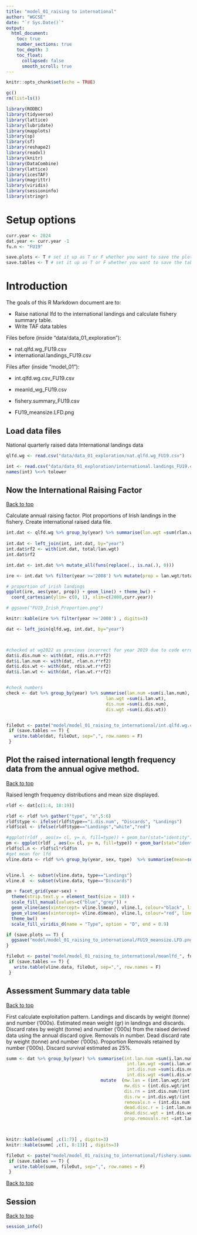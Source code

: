 ```yaml
---
title: "model_01_raising to international"
author: "WGCSE"
date: "`r Sys.Date()`"
output:
  html_document:
    toc: true
    number_sections: true
    toc_depth: 3
    toc_float:
      collapsed: false
      smooth_scroll: true
---
```


```r
knitr::opts_chunk$set(echo = TRUE)
```


```r
gc()
rm(list=ls())

library(RODBC)
library(tidyverse)
library(lattice)
library(lubridate)
library(mapplots)
library(sp)
library(sf)
library(reshape2)
library(readxl)
library(knitr)
library(DataCombine)
library(lattice)
library(icesTAF)
library(magrittr)
library(viridis)
library(sessioninfo)
library(stringr)
```

# Setup options

```r
curr.year <- 2024
dat.year <- curr.year -1
fu.n <- "FU19"

save.plots <- T # set it up as T or F whether you want to save the plots when running all the chunks or kniting the document
save.tables <- T # set it up as T or F whether you want to save the tables "propmature"" and the "L50" into .txt files when running all the chunks or knitting the document
```

# Introduction

The goals of this R Markdown document are to:

* Raise national lfd to the international landings and calculate fishery summary table.
* Write TAF data tables

Files before (inside "data/data_01_exploration"):


* nat.qlfd.wg_FU19.csv
* international.landings_FU19.csv


Files after (inside "model_01"):

* int.qlfd.wg.csv_FU19.csv
* meanld_wg_FU19.csv
* fishery.summary_FU19.csv

* FU19_meansize.LFD.png




## Load data files 
National quarterly raised data
International landings data
```r

qlfd.wg <- read.csv("data/data_01_exploration/nat.qlfd.wg_FU19.csv")

int <- read.csv("data/data_01_exploration/international.landings_FU19.csv")
names(int) %<>% tolower

```


## Now the International Raising Factor
<a href="#top">Back to top</a>

Calculate annual raising factor.
Plot proportions of Irish landings in the fishery.
Create international raised data file.

```r
int.dat <- qlfd.wg %>% group_by(year) %>% summarise(lan.wgt =sum(rlan.wt.r), dis.wgt =sum(rdis.wt.r))
                                           
int.dat <- left_join(int, int.dat, by="year")
int.dat$rf2 <- with(int.dat, total/lan.wgt)   
int.dat$rf2

int.dat <- int.dat %>% mutate_all(funs(replace(., is.na(.), 0)))                

ire <- int.dat %>% filter(year >='2008') %>% mutate(prop = lan.wgt/total)

# proportion of irish landings
ggplot(ire, aes(year, prop)) + geom_line() + theme_bw() +
  coord_cartesian(ylim= c(0, 1), xlim=c(2008,curr.year))

# ggsave("FU19_Irish_Proportion.png")

knitr::kable(ire %>% filter(year >='2008') , digits=3)

dat <- left_join(qlfd.wg, int.dat, by="year")



#checked at wg2022 as previous incorrect for year 2019 due to code error.
dat$i.dis.num <- with(dat, rdis.n.r*rf2)
dat$i.lan.num <- with(dat, rlan.n.r*rf2)
dat$i.dis.wt <- with(dat, rdis.wt.r*rf2)
dat$i.lan.wt <- with(dat, rlan.wt.r*rf2)


#check numbers
check <- dat %>% group_by(year) %>% summarise(lan.num =sum(i.lan.num), 
                                      lan.wgt =sum(i.lan.wt),
                                      dis.num =sum(i.dis.num),
                                      dis.wgt =sum(i.dis.wt))


fileOut <- paste("model/model_01_raising_to_international/int.qlfd.wg.csv_", fu.n, ".csv", sep = "")
 if (save.tables == T) {
   write.table(dat, fileOut, sep=",", row.names = F)
 }
```

## Plot the raised international length frequency data from the annual ogive method.
<a href="#top">Back to top</a>

Raised length frequency distributions and mean size displayed.
```r


rldf <- dat[c(1:4, 18:19)]

rldf <- rldf %>% gather("type", "n",5:6)
rldf$type <- ifelse(rldf$type=="i.dis.num", "Discards", "Landings")
rldf$col <- ifelse(rldf$type=="Landings","white","red")

#ggplot(rldf , aes(x= cl, y= n, fill=type)) + geom_bar(stat="identity") + facet_grid(year~q)
pm <- ggplot(rldf , aes(x= cl, y= n, fill=type)) + geom_bar(stat="identity") 
rldf$cl.n <- rldf$cl*rldf$n
#get mean for lfd
vline.data <- rldf %>% group_by(year, sex, type)  %>% summarise(mean=sum(cl.n)/sum(n))


vline.l  <- subset(vline.data, type=="Landings")
vline.d  <- subset(vline.data, type=="Discards")

pm + facet_grid(year~sex) + 
  theme(strip.text.y = element_text(size = 10)) +
  scale_fill_manual(values=c("blue","grey")) +
  geom_vline(aes(xintercept= vline.l$mean), vline.l, colour="black", linetype="solid") +
  geom_vline(aes(xintercept= vline.d$mean), vline.l, colour="red", linetype="solid") +
  theme_bw()  +
  scale_fill_viridis_d(name = "Type", option = "D", end = 0.9)

if (save.plots == T) {
  ggsave("model/model_01_raising_to_international/FU19_meansize.LFD.png")
}

fileOut <- paste("model/model_01_raising_to_international/meanlfd_", fu.n, ".csv", sep = "")
 if (save.tables == T) {
   write.table(vline.data, fileOut, sep=",", row.names = F)
 }
```



## Assessment Summary data table
<a href="#top">Back to top</a>

First calculate exploitation pattern.
Landings and discards by weight (tonne) and number ('000s).
Estimated mean weight (gr) in landings and discards.
Discard rates by weight (tonne) and number ('000s) from the raised derived data using the annual discard ogive.
Removals in number.
Dead discard rate by weight (tonne) and number ('000s). 
Proportion Removals retained by number ('000s).
Discard survival estimated as 25%.
```r
summ <- dat %>% group_by(year) %>% summarise(int.lan.num =sum(i.lan.num)/1000, 
                                              int.lan.wgt =sum(i.lan.wt),
                                              int.dis.num =sum(i.dis.num)/1000,
                                              int.dis.wgt =sum(i.dis.wt))  %>%
                                    mutate  (mw.lan = (int.lan.wgt/int.lan.num),
                                             mw.dis = (int.dis.wgt/int.dis.num),
                                             dis.rn = int.dis.num/(int.lan.num + int.dis.num),
                                             dis.rw = int.dis.wgt/(int.lan.wgt + int.dis.wgt),
                                             removals.n = (int.dis.num * 0.75 + int.lan.num),
                                             dead.disc.r = 1-int.lan.num/removals.n,
                                             dead.disc.wgt = int.dis.wgt * 0.75,
                                             prop.removals.ret =int.lan.num/removals.n)



knitr::kable(summ[ ,c(1:7)] , digits=3)
knitr::kable(summ[ ,c(1, 8:13)] , digits=3)

fileOut <- paste("model/model_01_raising_to_international/fishery.summary_", fu.n, ".csv", sep = "")
 if (save.tables == T) {
   write.table(summ, fileOut, sep=",", row.names = F)
 }
```
<a href="#top">Back to top</a>


## Session
<a href="#top">Back to top</a>
```r
session_info()

```

